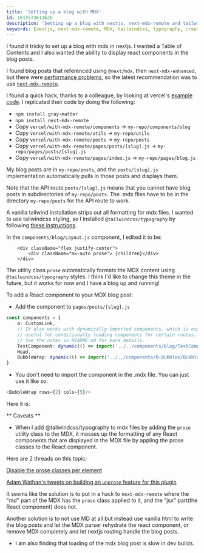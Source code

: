 ```yaml
---
title: 'Setting up a blog with MDX'
id: 1615573613626
description: 'Setting up a blog with nextjs, next-mdx-remote and tailwindcss'
keywords: [nextjs, next-mdx-remote, MDX, tailwindcss, typography, creating blog, blog]
---
```

I found it tricky to set up a blog with mdx in nextjs. I wanted a Table of Contents and I also wanted the ability to display react components in the blog posts.

I found blog posts that referenced using `@next/mdx`, then `next-mdx-enhanced`, but there were [performance problems](https://leerob.io/blog/tailwind), so the latest recommendation was to use [`next-mdx-remote`](https://github.com/hashicorp/next-mdx-remote).

I found a quick hack, thanks to a colleague, by looking at vercel's [example code](https://github.com/vercel/next.js/blob/canary/examples/with-mdx-remote
). I replicated their code by doing the following:
- `npm install gray-matter`
- `npm install next-mdx-remote`
- Copy `vercel/with-mdx-remote/components` -> `my-repo/components/blog`
- Copy `vercel/with-mdx-remote/utils` -> `my-repo/utils`
- Copy `vercel/with-mdx-remote/posts` -> `my-repo/posts`
- Copy `vercel/with-mdx-remote/pages/posts/[slug].js` -> `my-repo/pages/posts/[slug].js`
- Copy `vercel/with-mdx-remote/pages/index.js` -> `my-repo/pages/blog.js`

My blog posts are in `my-repo/posts`, and the `posts/[slug].js` implementation automatically pulls in those posts and displays them.

Note that the API route `posts/[slug].js` means that you cannot have blog posts in subdirectories of `my-repo/posts`. The .mdx files have to be in the directory `my-repo/posts` for the API route to work.

A vanilla tailwind installation strips out all formatting for mdx files. I wanted to use tailwindcss styling, so I installed `@tailwindcss/typography` by following [these instructions](https://github.com/tailwindlabs/tailwindcss-typography#installation).

In the `components/blog/Layout.js` component, I edited it to be:
```tsx
    <div className="flex justify-center">
        <div className="mx-auto prose"> {children}</div>
    </div>
```
The utility class `prose` automatically formats the MDX content using `@tailwindcss/typography` styles. I think I'd like to change this theme in the future, but it works for now and I have a blog up and running!

To add a React component to your MDX blog post:
- Add the component to `pages/posts/[slug].js`
```typescript
const components = {
    a: CustomLink,
    // It also works with dynamically-imported components, which is especially
    // useful for conditionally loading components for certain routes.
    // See the notes in README.md for more details.
    TestComponent: dynamic(() => import('../../components/blog/TestComponent')),
    Head,
    BubbleWrap: dynamic(() => import('../../components/0-Bubbles/BubbleWrap')),
}
```
- You don't need to import the component in the .mdx file. You can just use it like so:
```typescript
<BubbleWrap rows={2} cols={5}/>
```
Here it is:
<BubbleWrap rows={2} cols={5}/>

** Caveats **

- When I add @tailwindcss/typography to mdx files by adding the `prose` utility class to the MDX, it messes up the formatting of any React components that are displayed in the MDX file by appling the prose classes to the React component.

Here are 2 threads on this topic:

[Disable the prose classes per element](https://github.com/tailwindlabs/tailwindcss-typography/issues/32)

[Adam Wathan's tweets on building an `unprose` feature for this plugin](https://twitter.com/adamwathan/status/1306643875994447874)

It seems like the solution is to put in a hack to `next-mdx-remote` where the "md" part of the MDX has the `prose` class applied to  it, and the "jsx" part(the React component) does not.


Another solution is to not use MD at all but instead use vanilla html to write the blog posts and let the MDX parser rehydrate the react component, or remove MDX completely and let nextjs routing handle the blog posts.

- I am also finding that loading of the mdx blog post is slow in dev builds.

